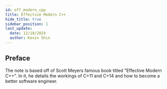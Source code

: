 ```yaml
---
id: eff_modern_cpp
title: Effective Modern C++
hide_title: true
sidebar_position: 1
last_update:
  date: 12/18/2024
  author: Kevin Shin
---
```


## Preface

The note is based off of Scott Meyers famous book titled "Effective Modern C++". In it, he details the workings of C+11 and C+14 and how to become a better software engineer.
